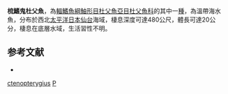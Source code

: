 {{Speciesbox
| taxon = Phasmatocottus ctenopterygius  
| binomial_authority = [[Bolin|Bolin]], 1936
| status = NE
| status_system = IUCN3.1
}}
'''梳鰭鬼杜父魚'''，為[[輻鰭魚綱|輻鰭魚綱]][[鮋形目|鮋形目]][[杜父魚亞目|杜父魚亞目]][[杜父魚科|杜父魚科]]的其中一[[種|種]]，為溫帶海水魚，分布於西北[[太平洋|太平洋]][[日本|日本]][[仙台|仙台]]海域，棲息深度可達480公尺，體長可達20公分，棲息在底層水域，生活習性不明。

==参考文献==
*{{FishBase_species|genus=Phasmatocottus|species=ctenopterygius|year=2014|month=5}}

{{鮋形目小作品}}
{{Taxonbar}}
[[Category:鬼杜父魚屬|ctenopterygius]]
[[Category:1936年描述的鱼类|P]]